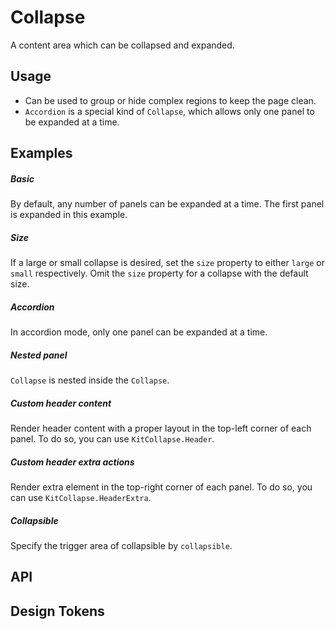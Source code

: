 
<Meta of={KitCollapseStories} />

# Collapse

A content area which can be collapsed and expanded.

## Usage

- Can be used to group or hide complex regions to keep the page clean.
- `Accordion` is a special kind of `Collapse`, which allows only one panel to be expanded at a time.

## Examples

##### Basic

By default, any number of panels can be expanded at a time. The first panel is expanded in this example.

<CustomCanvas content={Exemples.Basic} source={Sources.Basic} id="collapse-basic" />

##### Size

If a large or small collapse is desired, set the `size` property to either `large` or `small` respectively. Omit the `size` property for a collapse with the default size.

<CustomCanvas content={Exemples.Size} source={Sources.Size} id="collapse-size" />

##### Accordion

In accordion mode, only one panel can be expanded at a time.

<CustomCanvas content={Exemples.Accordion} source={Sources.Accordion} id="collapse-acordion" />

##### Nested panel

`Collapse` is nested inside the `Collapse`.

<CustomCanvas content={Exemples.Nested} source={Sources.Nested} id="collapse-nested" />

##### Custom header content

Render header content with a proper layout in the top-left corner of each panel. To do so, you can use `KitCollapse.Header`.

<CustomCanvas content={Exemples.CustomHeaderContent} source={Sources.CustomHeaderContent} id="collapse-custom-header-content" />

##### Custom header extra actions

Render extra element in the top-right corner of each panel. To do so, you can use `KitCollapse.HeaderExtra`.

<CustomCanvas content={Exemples.CustomHeaderExtra} source={Sources.CustomHeaderExtra} id="collapse-custom-header-extra" />

##### Collapsible

Specify the trigger area of collapsible by `collapsible`.

<CustomCanvas content={Exemples.Collapsible} source={Sources.Collapsible} id="collapse-collapsible" />

## API

<Canvas of={KitCollapseStories.Api} />

<Controls of={KitCollapseStories.Api} />


## Design Tokens

<DesignTokens path="components.Collapse" tokens={fields?.components?.Collapse} />